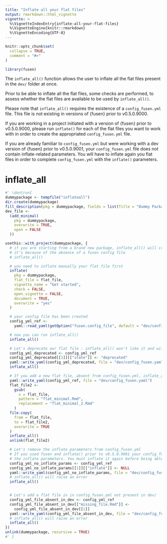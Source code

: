 ```yaml
---
title: "Inflate all your flat files"
output: rmarkdown::html_vignette
vignette: >
  %\VignetteIndexEntry{inflate-all-your-flat-files}
  %\VignetteEngine{knitr::rmarkdown}
  %\VignetteEncoding{UTF-8}
---
```


```r
knitr::opts_chunk$set(
  collapse = TRUE,
  comment = "#>"
)
```

```r
library(fusen)
```

<!-- WARNING - This vignette is generated by {fusen} from dev/flat_inflate_all.Rmd: do not edit by hand -->

The `inflate_all()` function allows the user to inflate all the flat files present in the `dev/` folder at once.

Prior to be able to inflate all the flat files, some checks are performed, to assess whether the flat files are available to be used by `inflate_all()`.

Please note that `inflate_all()` requires the existence of a `config_fusen.yml` file. This file is not existing in versions of {fusen} prior to v0.5.0.9000.

If you are working in a project initiated with a version of {fusen} prior to v0.5.0.9000, please run `inflate()` for each of the flat files you want to work with in order to create the appropriated `config_fusen.yml` file.

If you are already familiar to `config_fusen.yml` but were working with a dev version of {fusen} prior to v0.5.0.9001, your `config_fusen.yml` file does not contain inflate-related parameters. You will have to inflate again you flat files in order to complete `config_fusen.yml` with the `inflate()` parameters.


# inflate_all

    

  

```r
#' \dontrun{
dummypackage <- tempfile("inflateall")
dir.create(dummypackage)
fill_description(pkg = dummypackage, fields = list(Title = "Dummy Package"))
dev_file <-
  (add_minimal(
    pkg = dummypackage,
    overwrite = TRUE,
    open = FALSE
  ))

usethis::with_project(dummypackage, {
  # if you are starting from a brand new package, inflate_all() will crash
  # it's because of the absence of a fusen config file
  # inflate_all()

  # you need to inflate manually your flat file first
  inflate(
    pkg = dummypackage,
    flat_file = flat_file,
    vignette_name = "Get started",
    check = FALSE,
    open_vignette = FALSE,
    document = TRUE,
    overwrite = "yes"
  )

  # your config file has been created
  config_yml_ref <-
    yaml::read_yaml(getOption("fusen.config_file", default = "dev/config_fusen.yaml"))

  # now you can run inflate_all()
  inflate_all()

  # Let's deprecate our flat file : inflate_all() won't like it and will tell you
  config_yml_deprecated <- config_yml_ref
  config_yml_deprecated[[1]][["state"]] <- "deprecated"
  yaml::write_yaml(config_yml_deprecated, file = "dev/config_fusen.yaml")
  inflate_all()

  # If you add a new flat file, absent from config_fusen.yml, inflate_all() will warn you
  yaml::write_yaml(config_yml_ref, file = "dev/config_fusen.yaml")
  flat_file2 <-
    gsub(
      x = flat_file,
      pattern = "flat_minimal.Rmd",
      replacement = "flat_minimal_2.Rmd"
    )
  file.copy(
    from = flat_file,
    to = flat_file2,
    overwrite = TRUE
  )
  inflate_all()
  unlink(flat_file2)

  # Let's remove the inflate parameters from config_fusen.yml
  # If you used fusen and inflate() prior to v0.5.0.9001 your config_fusen.yml does not contain
  # the inflate parameters. You must inflate it again before being able to use inflate_all()
  config_yml_no_inflate_params <- config_yml_ref
  config_yml_no_inflate_params[[1]][["inflate"]] <- NULL
  yaml::write_yaml(config_yml_no_inflate_params, file = "dev/config_fusen.yaml")
  # inflate_all() will raise an error
  inflate_all()


  # Let's add a flat file in in config_fusen.yml not present in dev/
  config_yml_file_absent_in_dev <- config_yml_ref
  config_yml_file_absent_in_dev[["missing_file.Rmd"]] <-
    config_yml_file_absent_in_dev[[1]]
  yaml::write_yaml(config_yml_file_absent_in_dev, file = "dev/config_fusen.yaml")
  # inflate_all() will raise an error
  inflate_all()
})
unlink(dummypackage, recursive = TRUE)
#' }
```

  


